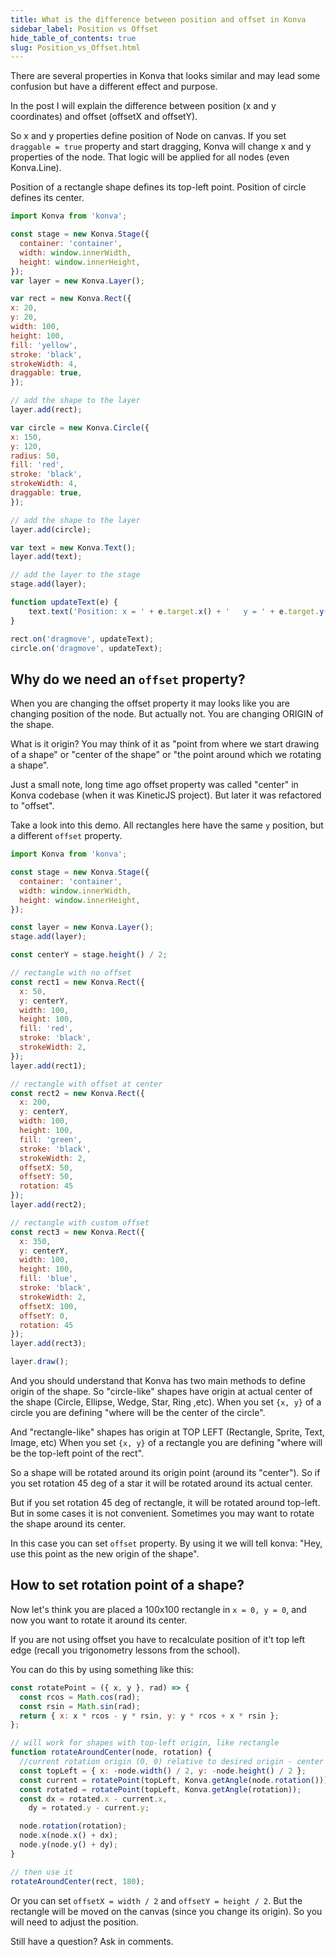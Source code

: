 ```yaml
---
title: What is the difference between position and offset in Konva
sidebar_label: Position vs Offset
hide_table_of_contents: true
slug: Position_vs_Offset.html
---
```


There are several properties in Konva that looks similar and may lead some confusion but have a different effect and purpose. 

In the post I will explain the difference between position (x and y coordinates) and offset (offsetX and offsetY).

So x and y properties define position of Node on canvas. If you set `draggable = true` property and start dragging, Konva will change x and y properties of the node. That logic will be applied for all nodes (even Konva.Line).

Position of a rectangle shape defines its top-left point. Position of circle defines its center.

```js live vanilla
import Konva from 'konva';

const stage = new Konva.Stage({
  container: 'container',
  width: window.innerWidth,
  height: window.innerHeight,
});
var layer = new Konva.Layer();

var rect = new Konva.Rect({
x: 20,
y: 20,
width: 100,
height: 100,
fill: 'yellow',
stroke: 'black',
strokeWidth: 4,
draggable: true,
});

// add the shape to the layer
layer.add(rect);

var circle = new Konva.Circle({
x: 150,
y: 120,
radius: 50,
fill: 'red',
stroke: 'black',
strokeWidth: 4,
draggable: true,
});

// add the shape to the layer
layer.add(circle);

var text = new Konva.Text();
layer.add(text);

// add the layer to the stage
stage.add(layer);

function updateText(e) {
    text.text('Position: x = ' + e.target.x() + '   y = ' + e.target.y());
}

rect.on('dragmove', updateText);
circle.on('dragmove', updateText);
```

## Why do we need an `offset` property?

When you are changing the offset property it may looks like you are changing position of the node. But actually not. You are changing ORIGIN of the shape. 

What is it origin? You may think of it as "point from where we start drawing of a shape" or "center of the shape" or "the point around which we rotating a shape".

Just a small note, long time ago offset property was called "center" in Konva codebase (when it was KineticJS project). But later it was refactored to "offset". 

Take a look into this demo. All rectangles here have the same `y` position, but a different `offset` property.

```js live vanilla
import Konva from 'konva';

const stage = new Konva.Stage({
  container: 'container',
  width: window.innerWidth,
  height: window.innerHeight,
});

const layer = new Konva.Layer();
stage.add(layer);

const centerY = stage.height() / 2;

// rectangle with no offset
const rect1 = new Konva.Rect({
  x: 50,
  y: centerY,
  width: 100,
  height: 100,
  fill: 'red',
  stroke: 'black',
  strokeWidth: 2,
});
layer.add(rect1);

// rectangle with offset at center
const rect2 = new Konva.Rect({
  x: 200,
  y: centerY,
  width: 100,
  height: 100,
  fill: 'green',
  stroke: 'black',
  strokeWidth: 2,
  offsetX: 50,
  offsetY: 50,
  rotation: 45
});
layer.add(rect2);

// rectangle with custom offset
const rect3 = new Konva.Rect({
  x: 350,
  y: centerY,
  width: 100,
  height: 100,
  fill: 'blue',
  stroke: 'black',
  strokeWidth: 2,
  offsetX: 100,
  offsetY: 0,
  rotation: 45
});
layer.add(rect3);

layer.draw();
```

And you should understand that Konva has two main methods to define origin of the shape.
So "circle-like" shapes have origin at actual center of the shape (Circle, Ellipse, Wedge, Star, Ring ,etc).
When you set `{x, y}` of a circle you are defining "where will be the center of the circle".

And "rectangle-like" shapes has origin at TOP LEFT (Rectangle, Sprite, Text, Image, etc)
When you set `{x, y}` of a rectangle you are defining "where will be the top-left point of the rect".

So a shape will be rotated around its origin point (around its "center"). So if you set rotation 45 deg of a star it will be rotated around its actual center.

But if you set rotation 45 deg of rectangle, it will be rotated around top-left. But in some cases it is not convenient. Sometimes you may want to rotate the shape around its center.

In this case you can set `offset` property. By using it we will tell konva: "Hey, use this point as the new origin of the shape".

## How to set rotation point of a shape?

Now let's think you are placed a 100x100 rectangle in `x = 0, y = 0`, and now you want to rotate it around its center.

If you are not using offset you have to recalculate position of it't top left edge (recall you trigonometry lessons from the school).

You can do this by using something like this:

```javascript
const rotatePoint = ({ x, y }, rad) => {
  const rcos = Math.cos(rad);
  const rsin = Math.sin(rad);
  return { x: x * rcos - y * rsin, y: y * rcos + x * rsin };
};

// will work for shapes with top-left origin, like rectangle
function rotateAroundCenter(node, rotation) {
  //current rotation origin (0, 0) relative to desired origin - center (node.width()/2, node.height()/2)
  const topLeft = { x: -node.width() / 2, y: -node.height() / 2 };
  const current = rotatePoint(topLeft, Konva.getAngle(node.rotation()));
  const rotated = rotatePoint(topLeft, Konva.getAngle(rotation));
  const dx = rotated.x - current.x,
    dy = rotated.y - current.y;

  node.rotation(rotation);
  node.x(node.x() + dx);
  node.y(node.y() + dy);
}

// then use it
rotateAroundCenter(rect, 180);
```

Or you can set `offsetX = width / 2` and `offsetY = height / 2`. But the rectangle will be moved on the canvas (since you change its origin). So you will need to adjust the position.

Still have a question? Ask in comments. 